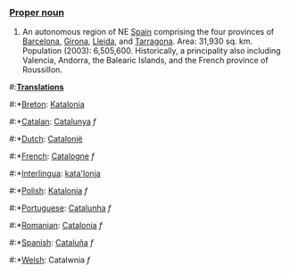 ===[[Proper noun]]===
#An autonomous region of NE [[Spain]] comprising the four provinces of [[Barcelona]], [[Girona]], [[Lleida]], and [[Tarragona]]. Area: 31,930 sq. km. Population (2003): 6,505,600. Historically, a principality also including Valencia, Andorra, the Balearic Islands, and the French province of Roussillon.

#:'''[[Translation]]s'''
#:*[[Breton]]: [[Katalonia]]
#:*[[Catalan]]: [[Catalunya]] ''f''
#:*[[Dutch]]: [[Catalonië]]
#:*[[French]]: [[Catalogne]] ''f''
#:*[[Interlingua]]: [[kata'lonja]]
#:*[[Polish]]: [[Katalonia]] ''f''
#:*[[Portuguese]]: [[Catalunha]] ''f''
#:*[[Romanian]]: [[Catalonia]] ''f''
#:*[[Spanish]]: [[Cataluña]] ''f''
#:*[[Welsh]]: Catalwnia ''f''
